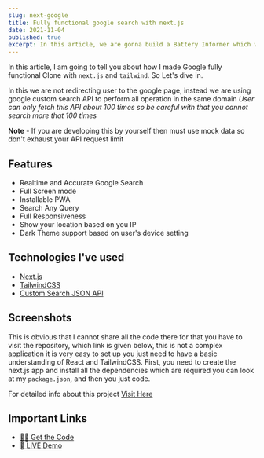 ```yaml
---
slug: next-google
title: Fully functional google search with next.js
date: 2021-11-04
published: true
excerpt: In this article, we are gonna build a Battery Informer which will display the battery status and the other information along with it such as the charging status, charging level and the discharging time.
---
```


In this article, I am going to tell you about how I made Google fully functional Clone with `next.js` and `tailwind`. So Let's dive in.

In this we are not redirecting user to the google page, instead we are using google custom search API to perform all operation in the same domain _User can only fetch this API about 100 times so be careful with that you cannot search more that 100 times_

**Note** - If you are developing this by yourself then must use mock data so don't exhaust your API request limit

## Features

- Realtime and Accurate Google Search
- Full Screen mode
- Installable PWA
- Search Any Query
- Full Responsiveness
- Show your location based on you IP
- Dark Theme support based on user's device setting

## Technologies I've used

- [Next.js](https://nextjs.org/)
- [TailwindCSS](https://tailwindcss.com/)
- [Custom Search JSON API](https://rb.gy/0lfupd)

## Screenshots

<Figcaption
  src="https://rb.gy/snaajr"
  alt="Desktop - Home Page"
  caption="Desktop - Home Page"
/>

<Figcaption
  src="https://rb.gy/zsiyme"
  alt="Desktop - Results Page"
  caption="Desktop - Results Page"
/>

<Figcaption
  src="https://i.imgur.com/3CxDBaG.png"
  alt="Mobile - Home Page"
  caption="Mobile - Home Page"
/>

<Figcaption
  src="https://i.imgur.com/PovTPVT.png"
  alt="Mobile - Result Page"
  caption="Mobile - Result Page"
/>

This is obvious that I cannot share all the code there for that you have to visit the repository, which link is given below, this is not a complex application it is very easy to set up you just need to have a basic understanding of React and TailwindCSS.
First, you need to create the next.js app and install all the dependencies which are required you can look at my `package.json`, and then you just code.

For detailed info about this project [Visit Here](https://github.com/scarlett1130/next-google#readme)

## Important Links

- [👨‍💻 Get the Code ](https://github.com/scarlett1130/next-google)
- [🚀 LIVE Demo ](https://next-gooogle.vercel.app/)
